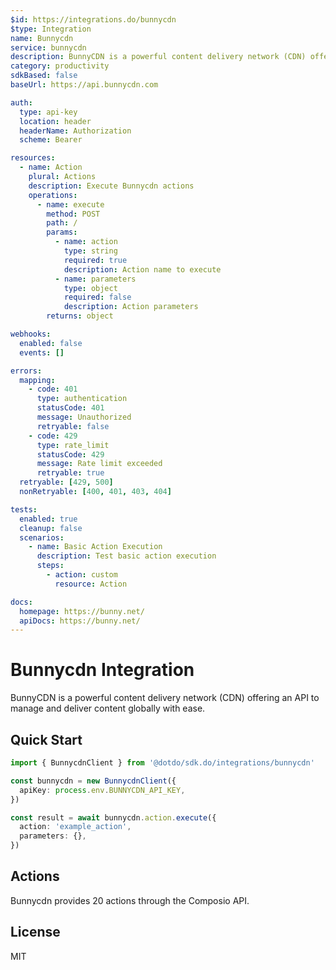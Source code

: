 ```yaml
---
$id: https://integrations.do/bunnycdn
$type: Integration
name: Bunnycdn
service: bunnycdn
description: BunnyCDN is a powerful content delivery network (CDN) offering an API to manage and deliver content globally with ease.
category: productivity
sdkBased: false
baseUrl: https://api.bunnycdn.com

auth:
  type: api-key
  location: header
  headerName: Authorization
  scheme: Bearer

resources:
  - name: Action
    plural: Actions
    description: Execute Bunnycdn actions
    operations:
      - name: execute
        method: POST
        path: /
        params:
          - name: action
            type: string
            required: true
            description: Action name to execute
          - name: parameters
            type: object
            required: false
            description: Action parameters
        returns: object

webhooks:
  enabled: false
  events: []

errors:
  mapping:
    - code: 401
      type: authentication
      statusCode: 401
      message: Unauthorized
      retryable: false
    - code: 429
      type: rate_limit
      statusCode: 429
      message: Rate limit exceeded
      retryable: true
  retryable: [429, 500]
  nonRetryable: [400, 401, 403, 404]

tests:
  enabled: true
  cleanup: false
  scenarios:
    - name: Basic Action Execution
      description: Test basic action execution
      steps:
        - action: custom
          resource: Action

docs:
  homepage: https://bunny.net/
  apiDocs: https://bunny.net/
---
```


# Bunnycdn Integration

BunnyCDN is a powerful content delivery network (CDN) offering an API to manage and deliver content globally with ease.

## Quick Start

```typescript
import { BunnycdnClient } from '@dotdo/sdk.do/integrations/bunnycdn'

const bunnycdn = new BunnycdnClient({
  apiKey: process.env.BUNNYCDN_API_KEY,
})

const result = await bunnycdn.action.execute({
  action: 'example_action',
  parameters: {},
})
```

## Actions

Bunnycdn provides 20 actions through the Composio API.

## License

MIT

